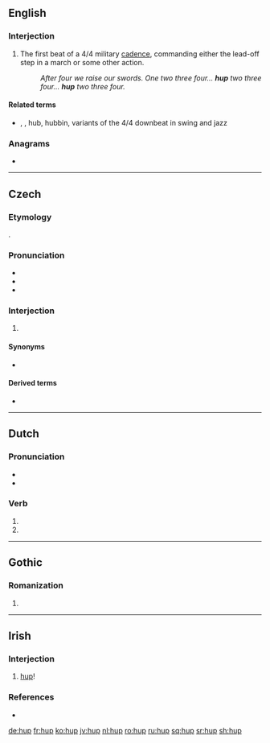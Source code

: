 ==English==

===Interjection===
{{en-interj}}

# The first beat of a 4/4 military [[cadence]], commanding either the lead-off step in a march or some other action.
#: ''After four we raise our swords. One two three four... '''hup''' two three four... '''hup''' two three four.''

====Related terms====
* {{sense|beat}} {{l|en|hep}}, {{l|en|hip}}, hub, hubbin, variants of the 4/4 downbeat in swing and jazz

===Anagrams===
* {{l|en|UHP}}

----

==Czech==

===Etymology===
{{onomatopoeic|lang=cs}}.

===Pronunciation===
* {{IPA|/ɦup/|lang=cs}}
* {{rhymes|up|lang=cs}}
* {{homophones|hub|lang=cs}}

===Interjection===
{{cs-interjection}}

# {{non-gloss definition|Interjection describing a quick, jumping movement}}

====Synonyms====
* {{l|cs|hop}}

====Derived terms====
* {{l|cs|hupsnout}}

----

==Dutch==

===Pronunciation===
* {{audio|Nl-hup.ogg|Audio|lang=nl}}
* {{rhymes|up|lang=nl}}

===Verb===
{{nl-verb-form}}

# {{nl-verb form of|p=1|n=sg|t=pres|m=ind|huppen}}
# {{nl-verb form of|m=imp|huppen}}

----

==Gothic==

===Romanization===
{{got-rom}}

# {{got-romanization of|𐌷𐌿𐍀}}

----

==Irish==

===Interjection===
{{head|ga|interjection|head=hup!}}

# [[#English|hup]]!

===References===
* {{R:ga:Ó Dónaill}}

[[de:hup]]
[[fr:hup]]
[[ko:hup]]
[[jv:hup]]
[[nl:hup]]
[[ro:hup]]
[[ru:hup]]
[[sq:hup]]
[[sr:hup]]
[[sh:hup]]